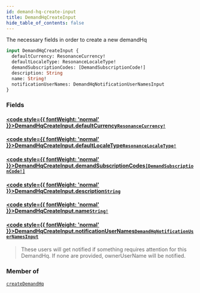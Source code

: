 ```yaml
---
id: demand-hq-create-input
title: DemandHqCreateInput
hide_table_of_contents: false
---
```








The necessary fields in order to create a new demandHq

```graphql
input DemandHqCreateInput {
  defaultCurrency: ResonanceCurrency!
  defaultLocaleType: ResonanceLocaleType!
  demandSubscriptionCodes: [DemandSubscriptionCode!]
  description: String
  name: String!
  notificationUserNames: DemandHqNotificationUserNamesInput
}
```


### Fields

#### [<code style={{ fontWeight: 'normal' }}>DemandHqCreateInput.<b>defaultCurrency</b></code>](#)<Bullet />[`ResonanceCurrency!`](/demand/api/graphql-admin/reference/enums/resonance-currency) <Badge class="secondary" text="non-null"/> <Badge class="secondary" text="enum"/>
> 
> 

#### [<code style={{ fontWeight: 'normal' }}>DemandHqCreateInput.<b>defaultLocaleType</b></code>](#)<Bullet />[`ResonanceLocaleType!`](/demand/api/graphql-admin/reference/enums/resonance-locale-type) <Badge class="secondary" text="non-null"/> <Badge class="secondary" text="enum"/>
> 
> 

#### [<code style={{ fontWeight: 'normal' }}>DemandHqCreateInput.<b>demandSubscriptionCodes</b></code>](#)<Bullet />[`[DemandSubscriptionCode!]`](/demand/api/graphql-admin/reference/enums/demand-subscription-code) <Badge class="secondary" text="list"/> <Badge class="secondary" text="enum"/>
> 
> 

#### [<code style={{ fontWeight: 'normal' }}>DemandHqCreateInput.<b>description</b></code>](#)<Bullet />[`String`](/demand/api/graphql-admin/reference/scalars/string) <Badge class="secondary" text="scalar"/>
> 
> 

#### [<code style={{ fontWeight: 'normal' }}>DemandHqCreateInput.<b>name</b></code>](#)<Bullet />[`String!`](/demand/api/graphql-admin/reference/scalars/string) <Badge class="secondary" text="non-null"/> <Badge class="secondary" text="scalar"/>
> 
> 

#### [<code style={{ fontWeight: 'normal' }}>DemandHqCreateInput.<b>notificationUserNames</b></code>](#)<Bullet />[`DemandHqNotificationUserNamesInput`](/demand/api/graphql-admin/reference/inputs/demand-hq-notification-user-names-input) <Badge class="secondary" text="input"/>
> These users will get notified if something requires attention for this DemandHq.
If none are provided, ownerUserName will be notified.
> 



### Member of

[`createDemandHq`](/demand/api/graphql-admin/reference/mutations/create-demand-hq)  <Badge class="secondary" text="mutation"/>



